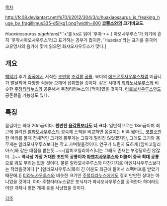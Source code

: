 [[목차]]

http://fc08.deviantart.net/fs70/i/2012/304/3/c/huaxiaosaurus_is_freaking_huge_by_fragillimus335-d5jlkg1.png?width=600
'''[[코뿔소]]와의 크기비교도.'''

''Huaxiaosaurus aigahtens''[* 'x'를 {{{[}}}ks{{{]}}}로 읽어 '후아ㄱㅅㅣ아오사우루스'가 되기에 흔히 '후악시아오사우루스'라고 표기하는 경우가 많지만, 'Huaxiao'라는 표기를 중국어 고유명사의 음가에 맞게 읽으면 화샤오사우루스가 맞다.]

== 개요 ==
[[백악기]] 후기 [[중국]]에서 서식한 [[조반목]] [[조각류]] [[공룡]]. 북미의 [[에드몬토사우루스]]처럼 어금니가 발달되어 다양한 식물을 으깨어 섭취했을 것이다. 같은 시대의 [[티라노사우루스]]와 비슷한 [[주청티라누스]]와 공존해서 주청티라누스의 [먹이]였을 것이다. [[타르보사우루스]]와도 공존했을 가능성도 있다.

== 특징 ==
몸길이는 최대 20m급이다. '''웬만한 [[용각류]]보다도 더 크다.''' 일반적으로는 18m급이며 최근에 알려진 [[알라모사우루스]]의 성숙체 스펙을 비교하면 몸길이는 비록 짧아도, [[코뿔소]]만한 머리를 볼때 전체적인 크기와 몸무게는 그렇게 밀리진 않았겠지만, 그래도 크기와 몸무게는 알라모사우루스보다는 작고 가벼웠을것이다. 연구가 느린지 묘하게 [암피코일리아스]와 같은 대접을 받는듯...~~[암피코일리아스|너는 그래도 존재는 부정당하진 않잖아...]~~ '''역사상 가장 거대한 조반목 공룡이자 [[마멘치사우루스]]와 더불어 중국 최대 공룡'''으로 봐도 무리는 없을 것이다. 물론 알라모사우루스와 마찬가지로 마멘치사우루스보다는 작았을것이다.[* [알라모사우루스|목이 긴 이분도 최근에 들어서 스펙버프를 받았기 때문에.]] [[티라노사우루스]]와 비슷한 크기인 [[주청티라누스]]에게도 결코 만만한 상대는 아니었을 것이다. 아마 주청티라누스같은 포식자가 화샤오사우루스를 공격한다 하더라도 어린 개체나 병든 개체 등을 사냥했을 것이다.

[[각주]]
